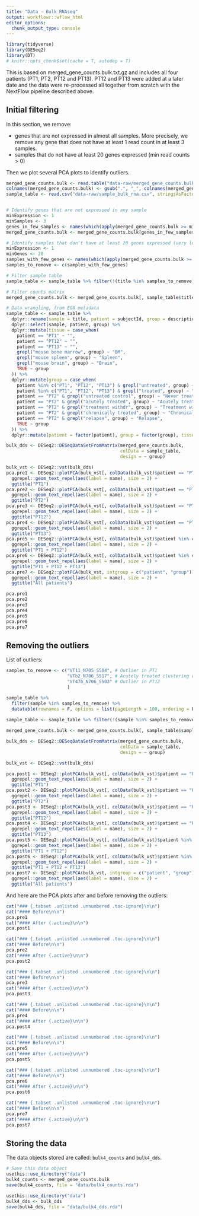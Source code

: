 ```yaml
---
title: "Data - Bulk RNAseq"
output: workflowr::wflow_html
editor_options:
  chunk_output_type: console
---
```


```r
library(tidyverse)
library(DESeq2)
library(DT)
# knitr::opts_chunk$set(cache = T, autodep = T)
```


This is based on merged_gene_counts.bulk.txt.gz and includes all four patients (PT1, PT2, PT12 and PT13). PT12 and PT13 were added at a later date and the data were re-processed all together from scratch with the NextFlow pipeline described above.

## Initial filtering

In this section, we remove:

* genes that are not expressed in almost all samples. More precisely, we remove any gene that does not have at least 1 read count in at least 3 samples.
* samples that do not have at least 20 genes expressed (min read counts > 0)

Then we plot several PCA plots to identify outliers.

```r
merged_gene_counts.bulk <- read.table("data-raw/merged_gene_counts.bulk.txt.gz", row.names = 1, header = T)
colnames(merged_gene_counts.bulk) <- gsub(".", "_", colnames(merged_gene_counts.bulk), fixed = T)
sample_table <- read.csv("data-raw/sample_bulk_rna.csv", stringsAsFactors = F)


# Identify genes that are not expressed in any sample
minExpression <- 1
minSamples <- 3
genes_in_few_samples <- names(which(apply(merged_gene_counts.bulk >= minExpression, 1, sum) >= minSamples))
merged_gene_counts.bulk <- merged_gene_counts.bulk[genes_in_few_samples, ]

# Identify samples that don't have at least 20 genes expressed (very low hanging fruit)
minExpression <- 1
minGenes <- 20
samples_with_few_genes <- names(which(apply(merged_gene_counts.bulk >= minExpression, 2, sum) < minGenes))
samples_to_remove <- c(samples_with_few_genes)

# Filter sample table
sample_table <- sample_table %>% filter(!(title %in% samples_to_remove))

# Filter counts matrix
merged_gene_counts.bulk <- merged_gene_counts.bulk[, sample_table$title]

# Data wrangling, from EGA metadata
sample_table <- sample_table %>%
  dplyr::rename(sample = title, patient = subjectId, group = description) %>%
  dplyr::select(sample, patient, group) %>%
  dplyr::mutate(tissue = case_when(
    patient == "PT1" ~ "",
    patient == "PT12" ~ "",
    patient == "PT13" ~ "",
    grepl("mouse bone marrow", group) ~ "BM",
    grepl("mouse spleen", group) ~ "Spleen",
    grepl("mouse brain", group) ~ "Brain",
    TRUE ~ group
  )) %>%
  dplyr::mutate(group = case_when(
    patient %in% c("PT1", "PT12", "PT13") & grepl("untreated", group) ~ "Untreated",
    patient %in% c("PT1", "PT12", "PT13") & grepl("treated", group) ~ "Treated",
    patient == "PT2" & grepl("untreated control", group) ~ "Never treated",
    patient == "PT2" & grepl("acutely treated", group) ~ "Acutely treated",
    patient == "PT2" & grepl("treatment withdr", group) ~ "Treatment withdrawn",
    patient == "PT2" & grepl("chronically treated", group) ~ "Chronically treated",
    patient == "PT2" & grepl("relapse", group) ~ "Relapse",
    TRUE ~ group
  )) %>%
  dplyr::mutate(patient = factor(patient), group = factor(group), tissue = factor(tissue))

bulk_dds <- DESeq2::DESeqDataSetFromMatrix(merged_gene_counts.bulk,
                                           colData = sample_table,
                                           design = ~ group)

bulk_vst <- DESeq2::vst(bulk_dds)
pca.pre1 <- DESeq2::plotPCA(bulk_vst[, colData(bulk_vst)$patient == "PT1"], intgroup = c("patient", "group")) +
  ggrepel::geom_text_repel(aes(label = name), size = 2) +
  ggtitle("PT1")
pca.pre2 <- DESeq2::plotPCA(bulk_vst[, colData(bulk_vst)$patient == "PT2"], intgroup = c("patient", "group")) +
  ggrepel::geom_text_repel(aes(label = name), size = 2) +
  ggtitle("PT2")
pca.pre3 <- DESeq2::plotPCA(bulk_vst[, colData(bulk_vst)$patient == "PT12"], intgroup = c("patient", "group")) +
  ggrepel::geom_text_repel(aes(label = name), size = 2) +
  ggtitle("PT12")
pca.pre4 <- DESeq2::plotPCA(bulk_vst[, colData(bulk_vst)$patient == "PT13"], intgroup = c("patient", "group")) +
  ggrepel::geom_text_repel(aes(label = name), size = 2) +
  ggtitle("PT13")
pca.pre5 <- DESeq2::plotPCA(bulk_vst[, colData(bulk_vst)$patient %in% c("PT1", "PT12")], intgroup = c("patient", "group")) +
  ggrepel::geom_text_repel(aes(label = name), size = 2) +
  ggtitle("PT1 + PT12")
pca.pre6 <- DESeq2::plotPCA(bulk_vst[, colData(bulk_vst)$patient %in% c("PT1", "PT12", "PT13")], intgroup = c("patient", "group")) +
  ggrepel::geom_text_repel(aes(label = name), size = 2) +
  ggtitle("PT1 + PT12 + PT13")
pca.pre7 <- DESeq2::plotPCA(bulk_vst, intgroup = c("patient", "group")) +
  ggrepel::geom_text_repel(aes(label = name), size = 2) +
  ggtitle("All patients")

pca.pre1
pca.pre2
pca.pre3
pca.pre4
pca.pre5
pca.pre6
pca.pre7
```

## Removing the outliers

List of outliers:

```r
samples_to_remove <- c("VT11_N705_S504", # Outlier in PT1
                       "VTb2_N706_S517", # Acutely treated clustering with untreated
                       "VT47b_N706_S503" # Outlier in PT12
                       )

sample_table %>%
  filter(sample %in% samples_to_remove) %>%
  datatable(rownames = F, options = list(pageLength = 100, ordering = F, dom = 't'))
  
sample_table <- sample_table %>% filter(!(sample %in% samples_to_remove))

merged_gene_counts.bulk <- merged_gene_counts.bulk[, sample_table$sample]

bulk_dds <- DESeq2::DESeqDataSetFromMatrix(merged_gene_counts.bulk,
                                           colData = sample_table,
                                           design = ~ group)

bulk_vst <- DESeq2::vst(bulk_dds)

pca.post1 <- DESeq2::plotPCA(bulk_vst[, colData(bulk_vst)$patient == "PT1"], intgroup = c("patient", "group")) +
  ggrepel::geom_text_repel(aes(label = name), size = 2) +
  ggtitle("PT1")
pca.post2 <- DESeq2::plotPCA(bulk_vst[, colData(bulk_vst)$patient == "PT2"], intgroup = c("patient", "group")) +
  ggrepel::geom_text_repel(aes(label = name), size = 2) +
  ggtitle("PT2")
pca.post3 <- DESeq2::plotPCA(bulk_vst[, colData(bulk_vst)$patient == "PT12"], intgroup = c("patient", "group")) +
  ggrepel::geom_text_repel(aes(label = name), size = 2) +
  ggtitle("PT12")
pca.post4 <- DESeq2::plotPCA(bulk_vst[, colData(bulk_vst)$patient == "PT13"], intgroup = c("patient", "group")) +
  ggrepel::geom_text_repel(aes(label = name), size = 2) +
  ggtitle("PT13")
pca.post5 <- DESeq2::plotPCA(bulk_vst[, colData(bulk_vst)$patient %in% c("PT1", "PT12")], intgroup = c("patient", "group")) +
  ggrepel::geom_text_repel(aes(label = name), size = 2) +
  ggtitle("PT1 + PT12")
pca.post6 <- DESeq2::plotPCA(bulk_vst[, colData(bulk_vst)$patient %in% c("PT1", "PT12", "PT13")], intgroup = c("patient", "group")) +
  ggrepel::geom_text_repel(aes(label = name), size = 2) +
  ggtitle("PT1 + PT12 + PT13")
pca.post7 <- DESeq2::plotPCA(bulk_vst, intgroup = c("patient", "group")) +
  ggrepel::geom_text_repel(aes(label = name), size = 2) +
  ggtitle("All patients")
```

And here are the PCA plots after and before removing the outliers:

```r
cat("### {.tabset .unlisted .unnumbered .toc-ignore}\n\n")
cat("#### Before\n\n")
pca.pre1
cat("#### After {.active}\n\n")
pca.post1

cat("### {.tabset .unlisted .unnumbered .toc-ignore}\n\n")
cat("#### Before\n\n")
pca.pre2
cat("#### After {.active}\n\n")
pca.post2

cat("### {.tabset .unlisted .unnumbered .toc-ignore}\n\n")
cat("#### Before\n\n")
pca.pre3
cat("#### After {.active}\n\n")
pca.post3

cat("### {.tabset .unlisted .unnumbered .toc-ignore}\n\n")
cat("#### Before\n\n")
pca.pre4
cat("#### After {.active}\n\n")
pca.post4

cat("### {.tabset .unlisted .unnumbered .toc-ignore}\n\n")
cat("#### Before\n\n")
pca.pre5
cat("#### After {.active}\n\n")
pca.post5

cat("### {.tabset .unlisted .unnumbered .toc-ignore}\n\n")
cat("#### Before\n\n")
pca.pre6
cat("#### After {.active}\n\n")
pca.post6

cat("### {.tabset .unlisted .unnumbered .toc-ignore}\n\n")
cat("#### Before\n\n")
pca.pre7
cat("#### After {.active}\n\n")
pca.post7
```


## Storing the data

The data objects stored are called: `bulk4_counts` and `bulk4_dds`.

```r
# Save this data object
usethis::use_directory("data")
bulk4_counts <- merged_gene_counts.bulk
save(bulk4_counts, file = "data/bulk4_counts.rda")

usethis::use_directory("data")
bulk4_dds <- bulk_dds
save(bulk4_dds, file = "data/bulk4_dds.rda")
```

